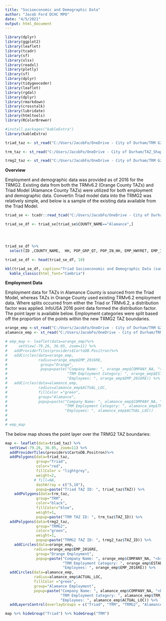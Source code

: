 ```yaml
---
title: "Socioeconomic and Demographic Data"
author: "Jacob Ford DCHC MPO"
date: "4/5/2021"
output: html_document
---
```




```r
library(dplyr)
library(ggplot2)
library(leaflet)
library(tcadr)
library(sf)
library(xlsx)
library(readxl)
library(plotly)
library(sf)
library(dplyr)
library(tidygeocoder)
library(leaflet)
library(rgdal)
library(dplyr)
library(rmarkdown)
library(crosstalk)
library(lubridate)
library(htmltools)
library(RColorBrewer)

#install.packages("kableExtra")
library(kableExtra)

triad_taz <- st_read("C:/Users/JacobFo/OneDrive - City of Durham/TRM G2/Alamance Expansion/Triad Model/Triad_TAZ.shp")

trm_taz <- st_read("C:/Users/JacobFo/OneDrive - City of Durham/TAZ_Shape.shp")

trmg2_taz <- st_read("C:/Users/JacobFo/OneDrive - City of Durham/TRM G2/Alamance Expansion/Triad Model/TRMG2_TAZ.shp")


```

**Overview**

Employment and demographic data was provided as of 2016 for the TRMG2. Existing data from both the TRMv6.2 (Orange County TAZs) and Triad Model (Alamance County TAZs) were utilized for both employment and demographic data. Convertin Triad model data into the TRMG2 was relatively simple, and below is a sample of the existing data available from the Triad Model. 

```r
triad_se <- tcadr::read_tcad("C:/Users/JacobFo/OneDrive - City of Durham/TRM G2/Alamance Expansion/Triad Model/SE/SE 2017_v5_03-19-2019.bin")

triad_se_df <- triad_se[triad_se$COUNTY_NAME=="Alamance",]




triad_se_df %>%
  select(ID ,COUNTY_NAME,  HH, POP_GRP_QT, POP_IN_HH, EMP_HWYRET, EMP_IND, EMP_RETAIL, EMP_SERVICE, EMP_OFFICE,SCHOOL_EMP, K12_STUDENT)

triad_se_df <- head(triad_se_df, 10)


```

```r
kbl(triad_se_df, caption="Triad Socioeconomic and Demographic Data (sample)") %>%
  kable_classic(html_font="Cambria")
```

**Employment Data**

Employment data for TAZs in Alamance County is sourced from the Triad Model, whereas TAZs in Orange County used existing TRMv6.2 employment data. Where splits occurred from either the Triad or TRMv6.2, a distribution factor was applied. InfoUSA 2016 point data formed the distribution factor. The point layer is available below. Employment categories were split based off the proportion of the points within the new TRMG2 TAZ boundaries.  

```r

orange_emp <-st_read("C:/Users/JacobFo/OneDrive - City of Durham/TRM G2/Alamance Expansion/SE Data/Employment/Mebane_OC_Employment_2016.shp")
alamance_emp <- st_read("C:/Users/JacobFo/OneDrive - City of Durham/TRM G2/Alamance Expansion/SE Data/Employment/Mebane_AC_Employment_2016.shp")

```

```r
# emp_map <- leaflet(data=orange_emp)%>%
#     setView(-79.26, 36.05, zoom=11) %>%
#   addProviderTiles(providers$CartoDB.Positron)%>%
#   addCircles(data=orange_emp,
#              radius=orange_emp$EMP_2016RE,
#               group="Orange",
#               popup=paste("Company Name: ", orange_emp$COMPANY_NA, "<br>",
#                           "TRM Employment Category: ", orange_emp$ESTAB_TYP2,"<br>",
#                           "Employees: ", orange_emp$EMP_2016RE)) %>%
#   addCircles(data=alamance_emp,
#              radius=alamance_emp$ACTUAL_LOC,
#              fillColor ="green",
#              group="Alamance",
#              popup=paste("Company Name: ", alamance_emp$COMPANY_NA, "<br>",
#                          "TRM Employment Category: ", alamance_emp$TRM_EMPLOY, "<br>",
#                          "Employees: ", alamance_emp$ACTUAL_LOC))
# 
# 
# emp_map
```



The below map shows the point layer over the TRMG2 TAZ boundaries: 


```r

map <- leaflet(data=triad_taz) %>%
  setView(-79.26, 36.05, zoom=11) %>%
  addProviderTiles(providers$CartoDB.Positron)%>%
  addPolygons(data=triad_taz,
              group="Triad",
              color="red",
              fillColor = "lightgrey",
              weight=2,
             # fill=NA,
              dashArray = c("5,10"),
              popup=paste("Triad TAZ ID: ", triad_taz$TAZ)) %>%
    addPolygons(data=trm_taz,
              group="TRM",
              color="black",
              fillColor="blue",
              weight=1,
              popup=paste("TRM TAZ ID: ", trm_taz$TAZ_ID)) %>%
  addPolygons(data=trmg2_taz,
              group="TRMG2",
              color="green",
              weight=1,
              popup=paste("TRMG2 TAZ ID: ", trmg2_taz$TAZ_ID)) %>%
    addCircles(data=orange_emp,
             radius=orange_emp$EMP_2016RE,
              group="Orange Employment",
              popup=paste("Company Name: ", orange_emp$COMPANY_NA, "<br>",
                          "TRM Employment Category: ", orange_emp$ESTAB_TYP2,"<br>",
                          "Employees: ", orange_emp$EMP_2016RE)) %>%
  addCircles(data=alamance_emp,
             radius=alamance_emp$ACTUAL_LOC,
             fillColor ="green",
             group="Alamance Employment",
             popup=paste("Company Name: ", alamance_emp$COMPANY_NA, "<br>",
                         "TRM Employment Category: ", alamance_emp$TRM_EMPLOY, "<br>",
                         "Employees: ", alamance_emp$ACTUAL_LOC)) %>%
  addLayersControl(overlayGroups = c("Triad", "TRM", "TRMG2", "Alamance Employment", "Orange Employment"))

map %>% hideGroup("Triad") %>% hideGroup("TRM")
```

